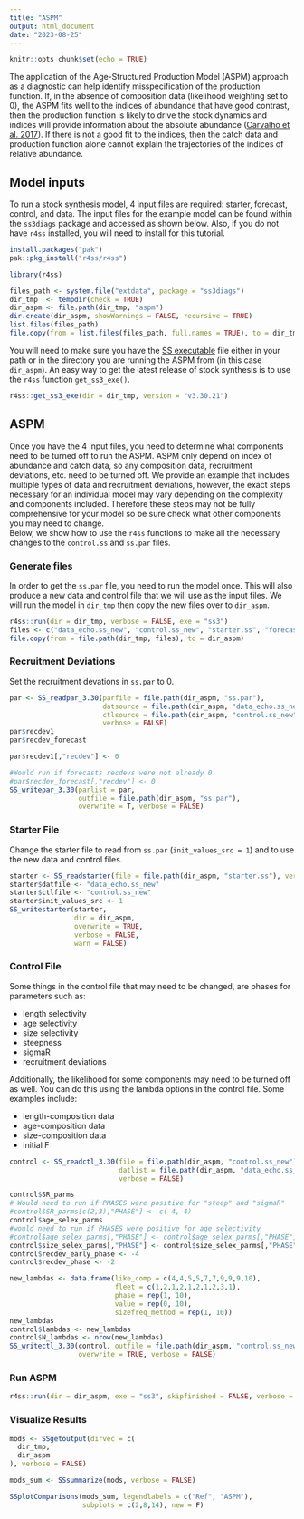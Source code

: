 ```yaml
---
title: "ASPM"
output: html_document
date: "2023-08-25"
---
```


```r
knitr::opts_chunk$set(echo = TRUE)
```

The application of the Age-Structured Production Model (ASPM) approach as a diagnostic can help identify misspecification of the production function. If, in the absence of composition data (likelihood weighting set to 0), the ASPM fits well to the indices of abundance that have good contrast, then the production function is likely to drive the stock dynamics and indices will provide information about the absolute abundance ([Carvalho et al. 2017](https://www.sciencedirect.com/science/article/pii/S0165783616303113)). If there is not a good fit to the indices, then the catch data and production function alone cannot explain the trajectories of the indices of relative abundance. 

## Model inputs  
To run a stock synthesis model, 4 input files are required: starter, forecast, control, and data. The input files for the example model can be found within the `ss3diags` package and accessed as shown below. Also, if you do not have `r4ss` installed, you will need to install for this tutorial. 

```r
install.packages("pak")
pak::pkg_install("r4ss/r4ss")
```

```r
library(r4ss) 

files_path <- system.file("extdata", package = "ss3diags")
dir_tmp  <- tempdir(check = TRUE)
dir_aspm <- file.path(dir_tmp, "aspm")
dir.create(dir_aspm, showWarnings = FALSE, recursive = TRUE)
list.files(files_path)
file.copy(from = list.files(files_path, full.names = TRUE), to = dir_tmp)
```




You will need to make sure you have the [SS executable](https://github.com/nmfs-stock-synthesis/stock-synthesis) file either in your path or in the directory you are running the ASPM from (in this case `dir_aspm`). An easy way to get the latest release of stock synthesis is to use the `r4ss` function `get_ss3_exe()`.

```r
r4ss::get_ss3_exe(dir = dir_tmp, version = "v3.30.21")
```

## ASPM 
Once you have the 4 input files, you need to determine what components need to be turned off to run the ASPM. ASPM only depend on index of abundance and catch data, so any composition data, recruitment deviations, etc. need to be turned off. We provide an example that includes multiple types of data and recruitment deviations, however, the exact steps necessary for an individual model may vary depending on the complexity and components included. Therefore these steps may not be fully comprehensive for your model so be sure check what other components you may need to change.  
Below, we show how to use the `r4ss` functions to make all the necessary changes to the `control.ss` and `ss.par` files.  

### Generate files  

In order to get the `ss.par` file, you need to run the model once. This will also produce a new data and control file that we will use as the input files. We will run the model in `dir_tmp` then copy the new files over to `dir_aspm`. 


```r
r4ss::run(dir = dir_tmp, verbose = FALSE, exe = "ss3")
files <- c("data_echo.ss_new", "control.ss_new", "starter.ss", "forecast.ss", "ss.par", "ss3")
file.copy(from = file.path(dir_tmp, files), to = dir_aspm)
```

### Recruitment Deviations  

Set the recruitment devations in `ss.par` to 0. 

```r
par <- SS_readpar_3.30(parfile = file.path(dir_aspm, "ss.par"), 
                       datsource = file.path(dir_aspm, "data_echo.ss_new"),
                       ctlsource = file.path(dir_aspm, "control.ss_new"),
                       verbose = FALSE)
par$recdev1
par$recdev_forecast

par$recdev1[,"recdev"] <- 0

#Would run if forecasts recdevs were not already 0
#par$recdev_forecast[,"recdev"] <- 0
SS_writepar_3.30(parlist = par, 
                 outfile = file.path(dir_aspm, "ss.par"), 
                 overwrite = T, verbose = FALSE)
```

### Starter File 
Change the starter file to read from `ss.par` (`init_values_src = 1`) and to use the new data and control files. 
```r
starter <- SS_readstarter(file = file.path(dir_aspm, "starter.ss"), verbose = FALSE)
starter$datfile <- "data_echo.ss_new"
starter$ctlfile <- "control.ss_new"
starter$init_values_src <- 1
SS_writestarter(starter, 
                dir = dir_aspm, 
                overwrite = TRUE, 
                verbose = FALSE, 
                warn = FALSE)
```

### Control File 
Some things in the control file that may need to be changed, are phases for parameters such as: 

* length selectivity 
* age selectivity
* size selectivity  
* steepness
* sigmaR  
* recruitment deviations 

Additionally, the likelihood for some components may need to be turned off as well. You can do this using the lambda options in the control file. Some examples include: 

* length-composition data  
* age-composition data 
* size-composition data  
* initial F  

```r
control <- SS_readctl_3.30(file = file.path(dir_aspm, "control.ss_new"), 
                           datlist = file.path(dir_aspm, "data_echo.ss_new"),
                           verbose = FALSE)

control$SR_parms
# Would need to run if PHASES were positive for "steep" and "sigmaR"
#control$SR_parms[c(2,3),"PHASE"] <- c(-4,-4)
control$age_selex_parms
#would need to run if PHASES were positive for age selectivity
#control$age_selex_parms[,"PHASE"] <- control$age_selex_parms[,"PHASE"] * -1
control$size_selex_parms[,"PHASE"] <- control$size_selex_parms[,"PHASE"] * -1
control$recdev_early_phase <- -4
control$recdev_phase <- -2 

new_lambdas <- data.frame(like_comp = c(4,4,5,5,7,7,9,9,9,10),
                          fleet = c(1,2,1,2,1,2,1,2,3,1), 
                          phase = rep(1, 10),
                          value = rep(0, 10),
                          sizefreq_method = rep(1, 10))
new_lambdas
control$lambdas <- new_lambdas
control$N_lambdas <- nrow(new_lambdas)
SS_writectl_3.30(control, outfile = file.path(dir_aspm, "control.ss_new"),
                 overwrite = TRUE, verbose = FALSE)
```

### Run ASPM 

```r
r4ss::run(dir = dir_aspm, exe = "ss3", skipfinished = FALSE, verbose = FALSE)
```

### Visualize Results 

```r
mods <- SSgetoutput(dirvec = c(
  dir_tmp,
  dir_aspm
), verbose = FALSE)

mods_sum <- SSsummarize(mods, verbose = FALSE)

SSplotComparisons(mods_sum, legendlabels = c("Ref", "ASPM"),
                  subplots = c(2,8,14), new = F)
```

